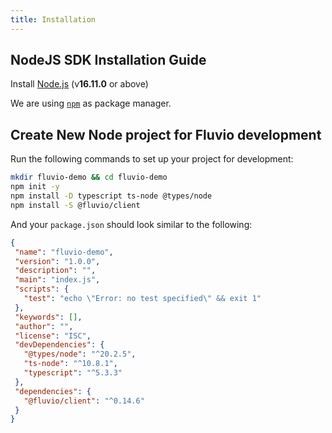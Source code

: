 ```yaml
---
title: Installation
---
```


## NodeJS SDK Installation Guide

Install [Node.js](https://nodejs.org/en/) (v**16.11.0** or above)

We are using [`npm`](https://nodejs.dev/en/learn/an-introduction-to-the-npm-package-manager/) as package manager.

## Create New Node project for Fluvio development

Run the following commands to set up your project for development:

```bash
mkdir fluvio-demo && cd fluvio-demo
npm init -y
npm install -D typescript ts-node @types/node
npm install -S @fluvio/client
```

And your `package.json` should look similar to the following:

```json
{
 "name": "fluvio-demo",
 "version": "1.0.0",
 "description": "",
 "main": "index.js",
 "scripts": {
   "test": "echo \"Error: no test specified\" && exit 1"
 },
 "keywords": [],
 "author": "",
 "license": "ISC",
 "devDependencies": {
   "@types/node": "^20.2.5",
   "ts-node": "^10.8.1",
   "typescript": "^5.3.3"
 },
 "dependencies": {
   "@fluvio/client": "^0.14.6"
 }
}
```
